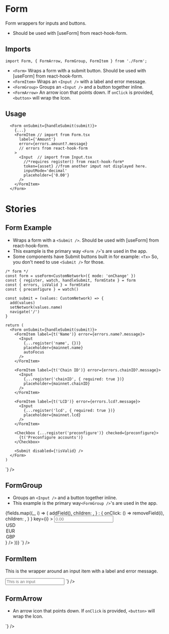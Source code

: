 

<Meta title='Components/Form' of={FormStories} />

# Form
Form wrappers for inputs and buttons.
* Should be used with [useForm] from react-hook-form.

## Imports
```tsx
import Form, { FormArrow, FormGroup, FormItem } from './Form';
```

* `<Form>` Wraps a form with a submit button. Should be used with [useForm] from react-hook-form.
* `<FormItem>` Wraps an `<Input />` with a label and error message.
* `<FormGroup>` Groups an `<Input />` and a button together inline.
* `<FormArrow>` An arrow icon that points down. If `onClick` is provided, `<button>` will wrap the Icon.

## Usage
```tsx
  <Form onSubmit={handleSubmit(submit)}>
    {...}
    <FormItem // import from Form.tsx
      label={'Amount'}
      error={errors.amount?.message}
      // errors from react-hook-form
    >
      <Input  // import from Input.tsx
        //*requires register() from react-hook-form*
        token={asset} //from another imput not displayed here.
        inputMode='decimal'
        placeholder={'0.00'}
      />
    </FormItem>
  </Form>
```

# Stories

## Form Example
* Wraps a form with a `<Submit />`. Should be used with [useForm] from react-hook-form.
* This example is the primary way `<Form />`'s are used in the app.
* Some components have Submit buttons built in for example: `<Tx>` So, you don't need to use `<Submit />` for those.
<div className='story_with_source_below'>
  <Canvas>
    <Story id='components-form--full-form-example' />
  </Canvas>
  <Source code={`
    // Example from AddNetworkForm.tsx
    {...}

    /* form */
    const form = useForm<CustomNetwork>({ mode: 'onChange' })
    const { register, watch, handleSubmit, formState } = form
    const { errors, isValid } = formState
    const { preconfigure } = watch()

    const submit = (values: CustomNetwork) => {
      add(values)
      setNetwork(values.name)
      navigate('/')
    }

    return (
      <Form onSubmit={handleSubmit(submit)}>
        <FormItem label={t('Name')} error={errors.name?.message}>
          <Input
            {...register('name', {})}
            placeholder={mainnet.name}
            autoFocus
          />
        </FormItem>

        <FormItem label={t('Chain ID')} error={errors.chainID?.message}>
          <Input
            {...register('chainID', { required: true })}
            placeholder={mainnet.chainID}
          />
        </FormItem>

        <FormItem label={t('LCD')} error={errors.lcd?.message}>
          <Input
            {...register('lcd', { required: true })}
            placeholder={mainnet.lcd}
          />
        </FormItem>

        <Checkbox {...register('preconfigure')} checked={preconfigure}>
          {t('Preconfigure accounts')}
        </Checkbox>

        <Submit disabled={!isValid} />
      </Form>
    )
  `} />
</div>

## FormGroup
* Groups an `<Input />` and a button together inline.
* This example is the primary way`<FormGroup />`'s are used in the app.
<div className='story_with_source_below'>
  <Canvas>
    <Story id='components-form--group' />
  </Canvas>
  <Source code={`
    <FormItem label='Amount'>
      {fields.map((_, i) => (
        <FormGroup
          button={
            fields.length - 1 === i
              ? {
                  onClick: () => addField(),
                  children: <AddIcon style={{ fontSize: 18 }} />,
                }
              : {
                  onClick: () => removeField(i),
                  children: <RemoveIcon style={{ fontSize: 18 }} />,
                }
          }
          key={i}
        >
          <Input
            inputMode='decimal'
            placeholder='0.00'
            selectBefore={
              <Select before>
                <option value='USD'>USD</option>
                <option value='EUR'>EUR</option>
                <option value='GBP'>GBP</option>
              </Select>
            }
          />
        </FormGroup>
      ))}
    </FormItem>
  `} />
</div>

## FormItem
This is the wrapper around an input item with a label and error message.
<div className='story_with_source_below'>
  <Canvas>
    <Story id='components-form--item' />
  </Canvas>
  <Source code={`
    <FormItem
      label='Username'
      error='This field is required'
      extra='Optional'
    >
      <Input placeholder='This is an input'/>
    </FormItem>
  `} />
</div>

## FormArrow
* An arrow icon that points down. If `onClick` is provided, `<button>` will wrap the Icon.
<div className='story_with_source_below'>
  <Canvas>
    <Story id='components-form--arrow' />
  </Canvas>
  <Source code={`
    <FormArrow />
  `} />
</div>